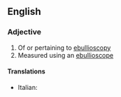 ==English==

===Adjective===
{{en-adj}}

# Of or pertaining to [[ebullioscopy]]
# Measured using an [[ebullioscope]]

====Translations====
{{trans-top|of or pertaining to ebullioscopy}}
* Italian: {{t|it|ebullioscopico}}
{{trans-mid}}
{{trans-bottom}}